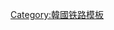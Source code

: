 {{鐵道路線
| 模板名稱 = 水西平泽高速线
| 名稱 = [[Super Rapid Train|水西高速鐵道（SRT）]]
| 代表色 = #5A2149
| 背景顏色 = #E6C9E1
| 車站列表 = 
{{Navbox|subgroup
|groupstyle = background: #E6C9E1; text-align: center; width: 8%;
|liststyle = text-align: left;
|group1= '''[[水西平澤高速線]]'''
|group1style= border-right:solid 5px #5A2149; 
|list1= [[水西站 (首尔)|水西]] - [[東灘站 (韓國)|東灘]] - [[平泽芝制站|平泽芝制]] - [[天安牙山站|天安牙山]] → （[[京釜高速線]]直通運行） 
|group2= '''[[京釜高速線]]'''
|group2style= border-right:solid 5px #5A2149; 
|list2= [[天安牙山站|天安牙山]] - [[五松站|五松]] → （[[湖南高速線]]直通運行） - [[大田站 (韓國)|大田]] - [[金泉龜尾站|金泉]] - （[[西大邱站|西大邱]]） - [[東大邱站|東大邱]] - [[新慶州站|新慶州]] - [[蔚山站|蔚山]] - [[釜山站|釜山]]
|group3= '''[[湖南高速線]]'''
|group3style= border-right:solid 5px #5A2149; 
|list3= [[五松站|五松]] - [[公州站|公州]] - [[益山站|益山]] - [[井邑站|井邑]] - [[光州松汀站|光州松汀]] - [[羅州站|羅州]] - [[木浦站|木浦]]}}
}}<noinclude>
[[Category:韓國铁路模板]]
</noinclude>